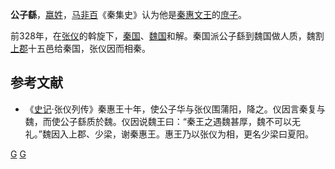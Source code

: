 '''公子繇'''，[[嬴姓|嬴姓]]，[[马非百|马非百]]《秦集史》认为他是[[秦惠文王|秦惠文王]]的[[庶子|庶子]]。

前328年，在[[张仪|张仪]]的斡旋下，[[秦国|秦国]]、[[魏国|魏国]]和解。秦国派公子繇到魏国做人质，魏割[[上郡|上郡]]十五邑给秦国，张仪因而相秦。

==参考文献==
*《[[史记|史记]]·张仪列传》秦惠王十年，使公子华与张仪围蒲阳，降之。仪因言秦复与魏，而使公子繇质於魏。仪因说魏王曰：“秦王之遇魏甚厚，魏不可以无礼。”魏因入上郡、少梁，谢秦惠王。惠王乃以张仪为相，更名少梁曰夏阳。

[[Category:秦国公子|G]]
[[Category:秦国政治人物|G]]